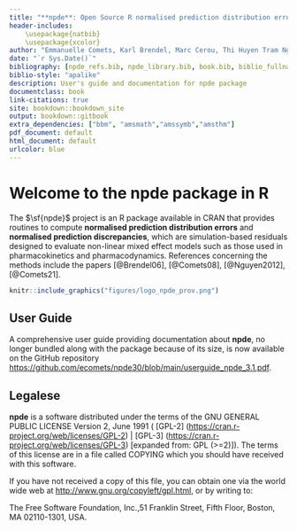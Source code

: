 ```yaml
--- 
title: "**npde**: Open Source R normalised prediction distribution errors "
header-includes: 
    \usepackage{natbib}
    \usepackage{xcolor}
author: "Emmanuelle Comets, Karl Brendel, Marc Cerou, Thi Huyen Tram Nguyen,  Romain Leroux, France Mentr\u00E9"
date: "`r Sys.Date()`"
bibliography: [npde_refs.bib, npde_library.bib, book.bib, biblio_fullname.bib]
biblio-style: "apalike"
description: User's guide and documentation for npde package
documentclass: book
link-citations: true
site: bookdown::bookdown_site
output: bookdown::gitbook
extra_dependencies: ["bbm", "amsmath","amssymb","amsthm"]
pdf_document: default
html_document: default
urlcolor: blue
---
```

 
\newcommand{\Var}{\mathrm{Var}}
\newcommand{\Kurt}{\mathrm{Kurt}}
\newcommand{\Skew}{\mathrm{Skew}}
\newcommand{\ypred}{\mathrm{ypred}}

\newcommand{\pd}{\mathrm{pd}}
\newcommand{\pde}{\mathrm{pde}}
\newcommand{\npd}{\mathrm{npd}}
\newcommand{\npde}{\mathrm{npde}}
\newcommand{\tnpde}{\mathrm{tnpde}}
\newcommand{\Y}{\mathrm{Y}}
\newcommand{\V}{\mathrm{V}}

\setlength{\abovedisplayskip}{0pt}
\setlength{\belowdisplayskip}{0pt}

\renewcommand{\topfraction}{.85}
\renewcommand{\bottomfraction}{.7}
\renewcommand{\textfraction}{.15}
\renewcommand{\floatpagefraction}{.66}
\setcounter{topnumber}{3}
\setcounter{bottomnumber}{3}
\setcounter{totalnumber}{4}
 
# Welcome to the npde package in R {-}

The $\sf{npde}$ project is an R package available in CRAN that provides routines to compute **normalised prediction distribution errors** and **normalised prediction discrepancies**, which are simulation-based residuals designed to evaluate non-linear mixed effect models such as those used in pharmacokinetics and pharmacodynamics. References concerning the methods include the papers [@Brendel06], [@Comets08], [@Nguyen2012], [@Comets21]. 

```r
knitr::include_graphics("figures/logo_npde_prov.png")
```

## User Guide {-}

A comprehensive user guide providing documentation about **npde**, no longer bundled along with the package because of its size, is now available on the GitHub repository <https://github.com/ecomets/npde30/blob/main/userguide_npde_3.1.pdf>.

## Legalese {-}

**npde** is a software distributed under the terms of the GNU GENERAL PUBLIC LICENSE Version 2, June 1991 ( [GPL-2] (<https://cran.r-project.org/web/licenses/GPL-2>) | [GPL-3] (<https://cran.r-project.org/web/licenses/GPL-3>) [expanded from: GPL (>=2)]).  The terms of this license are in a file called COPYING which you should have received with this software.

If you have not received a copy of this file, you can obtain one via the world wide web at <http://www.gnu.org/copyleft/gpl.html>, or by writing to:

\noindent The Free Software Foundation, Inc.,51 Franklin Street, Fifth Floor, Boston, MA 02110-1301, USA.

